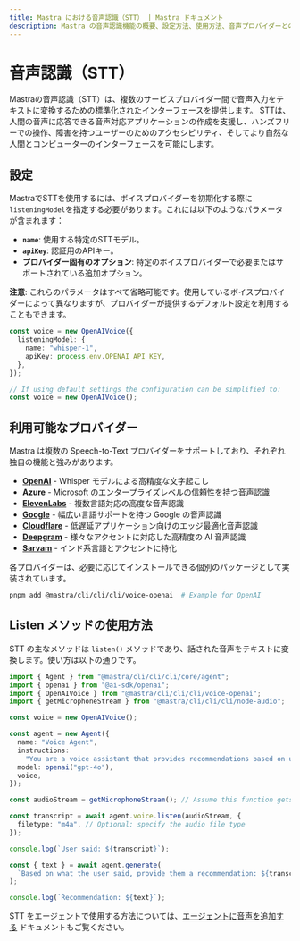 ```yaml
---
title: Mastra における音声認識（STT） | Mastra ドキュメント
description: Mastra の音声認識機能の概要、設定方法、使用方法、音声プロバイダーとの連携について説明します。
---
```


# 音声認識（STT）

Mastraの音声認識（STT）は、複数のサービスプロバイダー間で音声入力をテキストに変換するための標準化されたインターフェースを提供します。
STTは、人間の音声に応答できる音声対応アプリケーションの作成を支援し、ハンズフリーでの操作、障害を持つユーザーのためのアクセシビリティ、そしてより自然な人間とコンピューターのインターフェースを可能にします。

## 設定

MastraでSTTを使用するには、ボイスプロバイダーを初期化する際に`listeningModel`を指定する必要があります。これには以下のようなパラメータが含まれます：

- **`name`**: 使用する特定のSTTモデル。
- **`apiKey`**: 認証用のAPIキー。
- **プロバイダー固有のオプション**: 特定のボイスプロバイダーで必要またはサポートされている追加オプション。

**注意**: これらのパラメータはすべて省略可能です。使用しているボイスプロバイダーによって異なりますが、プロバイダーが提供するデフォルト設定を利用することもできます。

```typescript
const voice = new OpenAIVoice({
  listeningModel: {
    name: "whisper-1",
    apiKey: process.env.OPENAI_API_KEY,
  },
});

// If using default settings the configuration can be simplified to:
const voice = new OpenAIVoice();
```

## 利用可能なプロバイダー

Mastra は複数の Speech-to-Text プロバイダーをサポートしており、それぞれ独自の機能と強みがあります。

- [**OpenAI**](/reference/voice/openai/) - Whisper モデルによる高精度な文字起こし
- [**Azure**](/reference/voice/azure/) - Microsoft のエンタープライズレベルの信頼性を持つ音声認識
- [**ElevenLabs**](/reference/voice/elevenlabs/) - 複数言語対応の高度な音声認識
- [**Google**](/reference/voice/google/) - 幅広い言語サポートを持つ Google の音声認識
- [**Cloudflare**](/reference/voice/cloudflare/) - 低遅延アプリケーション向けのエッジ最適化音声認識
- [**Deepgram**](/reference/voice/deepgram/) - 様々なアクセントに対応した高精度の AI 音声認識
- [**Sarvam**](/reference/voice/sarvam/) - インド系言語とアクセントに特化

各プロバイダーは、必要に応じてインストールできる個別のパッケージとして実装されています。

```bash
pnpm add @mastra/cli/cli/cli/voice-openai  # Example for OpenAI
```

## Listen メソッドの使用方法

STT の主なメソッドは `listen()` メソッドであり、話された音声をテキストに変換します。使い方は以下の通りです。

```typescript
import { Agent } from "@mastra/cli/cli/cli/core/agent";
import { openai } from "@ai-sdk/openai";
import { OpenAIVoice } from "@mastra/cli/cli/cli/voice-openai";
import { getMicrophoneStream } from "@mastra/cli/cli/cli/node-audio";

const voice = new OpenAIVoice();

const agent = new Agent({
  name: "Voice Agent",
  instructions:
    "You are a voice assistant that provides recommendations based on user input.",
  model: openai("gpt-4o"),
  voice,
});

const audioStream = getMicrophoneStream(); // Assume this function gets audio input

const transcript = await agent.voice.listen(audioStream, {
  filetype: "m4a", // Optional: specify the audio file type
});

console.log(`User said: ${transcript}`);

const { text } = await agent.generate(
  `Based on what the user said, provide them a recommendation: ${transcript}`,
);

console.log(`Recommendation: ${text}`);
```

STT をエージェントで使用する方法については、[エージェントに音声を追加する](../agents/adding-voice.mdx) ドキュメントもご覧ください。
